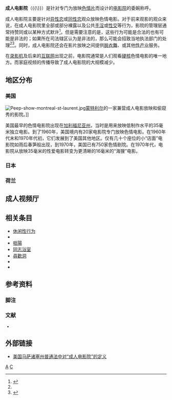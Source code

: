 '''成人电影院'''（{{Lang-en|Adult Movie Theatrer}}{{\}}{{Lang-ja|成人映画館}}）是针对专门为放映[[色情片|色情片]]而设计的[[电影院|电影院]]的委婉称呼。

成人电影院主要是针对[[异性恋|异性恋]]或[[同性恋|同性恋]]观众放映色情电影。对于前来观影的观众来说，在成人电影院里全部或部分裸露以及公共[[手淫|手淫]]或[[人类性行为|性交]]等行为，影院的管理层通常持赞同或以某种方式默许<ref name="Harper">{{cite book |author1=Phillip Brian Harper |title=rivate Affairs: Critical Ventures in the Culture of Social Relations |date=1999 |publisher={{Link-en|纽约大学出版社|New York University Press}} |isbn=9780814735947 |pages=77–82 |url=https://books.google.com/books?id=5n1A879-MJIC |accessdate=2020-07-23 |archive-date=2017-03-06 |archive-url=https://web.archive.org/web/20170306033440/https://books.google.com/books?id=5n1A879-MJIC |dead-url=no }}</ref>。但是需要注意的是，这些行为可能是合法的也有可能是非法的；如果所在司法辖区认为是非法的，那么可能会招致当地执法部门的处理<ref name="Harper" /><ref>{{cite news |last=Steinberg |first=David |url=http://www.sfweekly.com/2004-09-08/feature/lap-victory/ |title=Lap Victory |work=SF Weekly |date=2004-09-08 |deadurl=yes |archiveurl=https://web.archive.org/web/20130816025524/http://www.sfweekly.com/2004-09-08/feature/lap-victory/ |archivedate=2013-08-16 |accessdate=2020-07-23 }}</ref>。同时，成人电影院还会在影片放映之间提供[[脱衣舞|脱衣舞]]、{{Link-en|性爱表演|Sex show}}或其他[[性相關行業|性产业]]服务。

在[[录影机|录影机]]及后来的[[互联网|互联网]]出现之前，电影院通常是人们观看[[硬調色情|硬核]]色情电影的唯一地方。而家庭视频的传播导致了成人电影院的大规模减少{{sfn|Slade|2001|p=1067}}。

== 地区分布 ==
=== 美国 ===
[[File:Peep-show-montreal-st-laurent.jpg|thumb]][[蒙特利尔|蒙特利尔]]{{Link-en|圣劳伦斯大道|Saint Laurent Boulevard}}的一家兼营成人电影放映和偷窥秀的影院。]]

美国最早的色情电影院出现在[[加利福尼亚州|加利福尼亚州]]，当时是用来放映低制作水平的35毫米独立电影。到了1960年，美国境内有20家电影院专门放映色情电影。在1960年代末和1970年代初，它们发展到了美国其他地区。仅有几十个座位的小“店面”电影院如雨后春笋般出现，到1970年，美国已有750家色情剧院。在1970年代，电影院从放映35毫米的性爱电影转变为更清晰的16毫米的“海狸”电影。

=== 日本 ===

=== 荷兰 ===

== 成人视频厅 ==

== 相关条目 ==
{{Commons|Category:Adult movie theaters|成人电影院}}

* [[休闲性行为|休闲性行为]]
* {{Link-en|Dogging (性俚语)|Dogging (sexual slang)|Dogging}}
* [[咂陽|咂陽]]
* [[同志浴室|同志浴室]]
* [[尋歡洞|尋歡洞]]
* {{Link-en|时报广场红，时报广场蓝|Times Square Red, Times Square Blue}}
* {{Link-en|Troll (性俚语)|Troll (gay slang)|Troll}}

== 参考资料 ==
=== 脚注 ===
{{Refbegin}}
{{Reflist|2}}
{{Refend}}

=== 文献 ===
<small>
* {{cite book |last=Slade |first=Joseph W. |authorlink= |title=Pornography and Sexual Representation: A Reference Guide |url=https://books.google.com/books?id=Opv9nz2M5c0C |accessdate= |year=2001 |publisher=Greenwood Presss |location= |isbn=978-0313315213 |page= |ref=harv |archive-date=2020-08-12 |archive-url=https://web.archive.org/web/20200812150459/https://books.google.com/books?id=Opv9nz2M5c0C |dead-url=no }}
</small>

== 外部链接 ==
* [https://malegislature.gov/Laws/GeneralLaws/PartI/TitleVII/Chapter40A/Section9A 美国马萨诸塞州普通法中对“成人电影院”的定义] {{Wayback|url=https://malegislature.gov/Laws/GeneralLaws/PartI/TitleVII/Chapter40A/Section9A |date=20210202105933 }}{{en}}

{{色情}}
{{Portal bar|性|色情|电影}}

[[Category:電影院|A]]
[[Category:色情|C]]